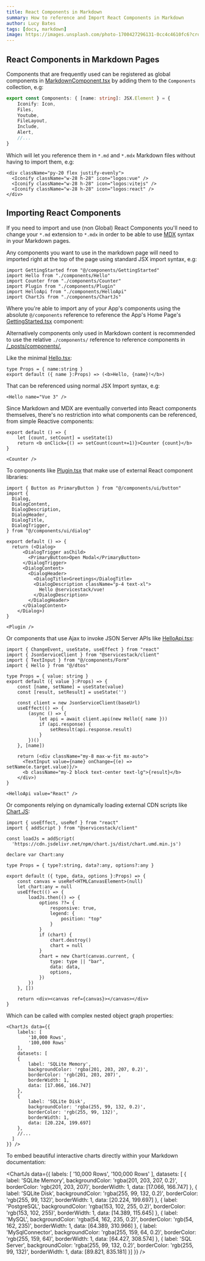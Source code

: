 ```yaml
---
title: React Components in Markdown
summary: How to reference and Import React Components in Markdown
author: Lucy Bates
tags: [docs, markdown]
image: https://images.unsplash.com/photo-1700427296131-0cc4c4610fc6?crop=entropy&fit=crop&h=1000&w=2000
---
```



## React Components in Markdown Pages

Components that are frequently used can be registered as global components in 
[MarkdownComponent.tsx](https://github.com/ServiceStack/press-react/blob/main/src/components/MarkdownComponent.tsx) by
adding them to the `Components` collection, e.g:

```ts
export const Components: { [name: string]: JSX.Element } = {
    Iconify: Icon,
    Files,
    Youtube,
    FileLayout,
    Include,
    Alert,
    //...
}
```

Which will let you reference them in `*.md` and `*.mdx` Markdown files without having to import them, e.g:

```tsx
<div className="py-20 flex justify-evenly">
  <Iconify className="w-28 h-28" icon="logos:vue" />
  <Iconify className="w-28 h-28" icon="logos:vitejs" />
  <Iconify className="w-28 h-28" icon="logos:react" />
</div>
```

<div className="py-20 flex justify-evenly">
  <Iconify className="w-28 h-28" icon="logos:vue" />
  <Iconify className="w-28 h-28" icon="logos:vitejs" />
  <Iconify className="w-28 h-28" icon="logos:react" />
</div>

## Importing React Components

If you need to import and use (non Global) React Components you'll need to change your `*.md` extension to `*.mdx` in order
to be able to use [MDX](https://mdxjs.com) syntax in your Markdown pages.

Any components you want to use in the markdown page will need to imported right at the top of the page using standard JSX import
syntax, e.g:

```tsx
import GettingStarted from "@/components/GettingStarted"
import Hello from "./components/Hello"
import Counter from "./components/Counter"
import Plugin from "./components/Plugin"
import HelloApi from "./components/HelloApi"
import ChartJs from "./components/ChartJs"
```

Where you're able to import any of your App's components using the absolute `@/components` reference to reference the 
App's Home Page's [GettingStarted.tsx](https://github.com/ServiceStack/press-react/blob/main/src/components/GettingStarted.tsx)
component:

<div className="py-20 not-prose flex justify-center">
  <GettingStarted template="press-react" />
</div>

Alternatively components only used in Markdown content is recommended to use the relative `./components/` reference
to reference components in [/_posts/components/](https://github.com/ServiceStack/press-react/tree/main/src/_posts/components),

Like the minimal [Hello.tsx](https://github.com/ServiceStack/press-react/blob/main/src/_posts/components/Hello.tsx):

```tsx
type Props = { name:string }
export default ({ name }:Props) => (<b>Hello, {name}!</b>)
```

That can be referenced using normal JSX Import syntax, e.g:

```tsx
<Hello name="Vue 3" />
```

<div className="text-center text-2xl py-2">
    <Hello name="Vue 3" />
</div>

Since Markdown and MDX are eventually converted into React components themselves, there's no restriction into what
components can be referenced, from simple Reactive components:

```tsx
export default () => {
    let [count, setCount] = useState(1)
    return <b onClick={() => setCount(count+=1)}>Counter {count}</b>
}
```

```tsx
<Counter />
```

<div className="text-center text-2xl py-2 cursor-pointer select-none">
    <Counter />
</div>

To components like [Plugin.tsx](https://github.com/ServiceStack/press-react/blob/main/src/_posts/components/Plugin.tsx) that
make use of external React component libraries:

```tsx
import { Button as PrimaryButton } from "@/components/ui/button"
import {
  Dialog,
  DialogContent,
  DialogDescription,
  DialogHeader,
  DialogTitle,
  DialogTrigger,
} from "@/components/ui/dialog"

export default () => {
  return (<Dialog>
      <DialogTrigger asChild>
        <PrimaryButton>Open Modal</PrimaryButton>
      </DialogTrigger>
      <DialogContent>
        <DialogHeader>
          <DialogTitle>Greetings</DialogTitle>
          <DialogDescription className="p-4 text-xl">
            Hello @servicestack/vue!
          </DialogDescription>
        </DialogHeader>
      </DialogContent>
    </Dialog>)
}
```

```tsx
<Plugin />
```

<div className="text-center">
    <Plugin id="plugin" className="text-2xl py-4" />
</div>

Or components that use Ajax to invoke JSON Server APIs like 
[HelloApi.tsx](https://github.com/ServiceStack/press-react/blob/main/src/_posts/components/HelloApi.tsx):

```tsx
import { ChangeEvent, useState, useEffect } from "react"
import { JsonServiceClient } from "@servicestack/client"
import { TextInput } from "@/components/Form"
import { Hello } from "@/dtos"

type Props = { value: string }
export default ({ value }:Props) => {
    const [name, setName] = useState(value)
    const [result, setResult] = useState('')
    
    const client = new JsonServiceClient(baseUrl)
    useEffect(() => {
        (async () => {
            let api = await client.api(new Hello({ name }))
            if (api.response) {
                setResult(api.response.result)
            }
        })()
    }, [name])

    return (<div className="my-8 max-w-fit mx-auto">
      <TextInput value={name} onChange={(e) => setName(e.target.value)}/>
      <b className="my-2 block text-center text-lg">{result}</b>
    </div>)
}
```

```tsx
<HelloApi value="React" />
```

<HelloApi value="React" />

Or components relying on dynamically loading external CDN scripts like [Chart.JS](https://www.chartjs.org):

```tsx
import { useEffect, useRef } from "react"
import { addScript } from "@servicestack/client"

const loadJs = addScript(
  'https://cdn.jsdelivr.net/npm/chart.js/dist/chart.umd.min.js')

declare var Chart:any

type Props = { type?:string, data?:any, options?:any }

export default ({ type, data, options }:Props) => {
    const canvas = useRef<HTMLCanvasElement>(null)
    let chart:any = null
    useEffect(() => {
        loadJs.then(() => {
            options ??= {
                responsive: true,
                legend: {
                    position: "top"
                }
            }
            if (chart) {
                chart.destroy()
                chart = null
            }
            chart = new Chart(canvas.current, {
                type: type || "bar",
                data: data,
                options,
            })
        })
    }, [])

    return <div><canvas ref={canvas}></canvas></div>
}
```

Which can be called with complex nested object graph properties:

```tsx
<ChartJs data={{
    labels: [
        '10,000 Rows',
        '100,000 Rows'
    ],
    datasets: [
    {
        label: 'SQLite Memory',
        backgroundColor: 'rgba(201, 203, 207, 0.2)',
        borderColor: 'rgb(201, 203, 207)',
        borderWidth: 1,
        data: [17.066, 166.747]
    },
    {
        label: 'SQLite Disk',
        backgroundColor: 'rgba(255, 99, 132, 0.2)',
        borderColor: 'rgb(255, 99, 132)',
        borderWidth: 1,
        data: [20.224, 199.697]
    },
    //...
  ]
}} />
```

To embed beautiful interactive charts directly within your Markdown documentation:

<ChartJs data={{
    labels: [
        '10,000 Rows',
        '100,000 Rows'
    ],
    datasets: [
    {
        label: 'SQLite Memory',
        backgroundColor: 'rgba(201, 203, 207, 0.2)',
        borderColor: 'rgb(201, 203, 207)',
        borderWidth: 1,
        data: [17.066, 166.747]
    },
    {
        label: 'SQLite Disk',
        backgroundColor: 'rgba(255, 99, 132, 0.2)',
        borderColor: 'rgb(255, 99, 132)',
        borderWidth: 1,
        data: [20.224, 199.697]
    },
    {
        label: 'PostgreSQL',
        backgroundColor: 'rgba(153, 102, 255, 0.2)',
        borderColor: 'rgb(153, 102, 255)',
        borderWidth: 1,
        data: [14.389, 115.645]
    },
    {
        label: 'MySQL',
        backgroundColor: 'rgba(54, 162, 235, 0.2)',
        borderColor: 'rgb(54, 162, 235)',
        borderWidth: 1,
        data: [64.389, 310.966]
    },
    {
        label: 'MySqlConnector',
        backgroundColor: 'rgba(255, 159, 64, 0.2)',
        borderColor: 'rgb(255, 159, 64)',
        borderWidth: 1,
        data: [64.427, 308.574]
    },
    {
        label: 'SQL Server',
        backgroundColor: 'rgba(255, 99, 132, 0.2)',
        borderColor: 'rgb(255, 99, 132)',
        borderWidth: 1,
        data: [89.821, 835.181]
    }]
}} />